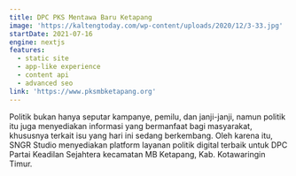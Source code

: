 ```yaml
---
title: DPC PKS Mentawa Baru Ketapang
image: 'https://kaltengtoday.com/wp-content/uploads/2020/12/3-33.jpg'
startDate: 2021-07-16
engine: nextjs
features:
  - static site
  - app-like experience
  - content api
  - advanced seo
link: 'https://www.pksmbketapang.org'
---
```


Politik bukan hanya seputar kampanye, pemilu, dan janji-janji, namun politik itu juga menyediakan informasi yang bermanfaat bagi masyarakat, khususnya terkait isu yang hari ini sedang berkembang. Oleh karena itu, SNGR Studio menyediakan platform layanan politik digital terbaik untuk DPC Partai Keadilan Sejahtera kecamatan MB Ketapang, Kab. Kotawaringin Timur.
